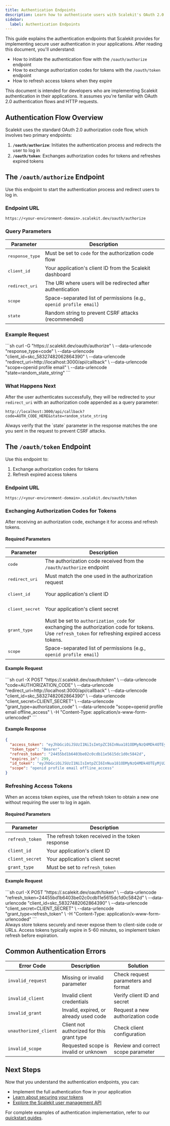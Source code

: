 ```yaml
---
title: Authentication Endpoints
description: Learn how to authenticate users with Scalekit's OAuth 2.0 endpoints.
sidebar:
  label: Authentication Endpoints
---
```



This guide explains the authentication endpoints that Scalekit provides for implementing secure user authentication in your applications. After reading this document, you'll understand:

- How to initiate the authentication flow with the `/oauth/authorize` endpoint
- How to exchange authorization codes for tokens with the `/oauth/token` endpoint
- How to refresh access tokens when they expire

This document is intended for developers who are implementing Scalekit authentication in their applications. It assumes you're familiar with OAuth 2.0 authentication flows and HTTP requests.

## Authentication Flow Overview

Scalekit uses the standard OAuth 2.0 authorization code flow, which involves two primary endpoints:

1. **`/oauth/authorize`**: Initiates the authentication process and redirects the user to log in
2. **`/oauth/token`**: Exchanges authorization codes for tokens and refreshes expired tokens

## The `/oauth/authorize` Endpoint

Use this endpoint to start the authentication process and redirect users to log in.

### Endpoint URL

```
https://<your-environment-domain>.scalekit.dev/oauth/authorize
```

### Query Parameters

| Parameter | Description |
|-----------|-------------|
| <pre>response_type</pre> | Must be set to `code` for the authorization code flow |
| <pre>client_id</pre> | Your application's client ID from the Scalekit dashboard |
| <pre>redirect_uri</pre> | The URI where users will be redirected after authentication |
| <pre>scope</pre> | Space-separated list of permissions (e.g., `openid profile email`) |
| <pre>state</pre> | Random string to prevent CSRF attacks (recommended) |


### Example Request

<Tabs>
  <TabItem value="curl" label="cURL">
  ```sh
  curl -G "https://<your-environment-domain>.scalekit.dev/oauth/authorize" \
     --data-urlencode "response_type=code" \
     --data-urlencode "client_id=skc_58327482062864390" \
     --data-urlencode "redirect_uri=http://localhost:3000/api/callback" \
     --data-urlencode "scope=openid profile email" \
     --data-urlencode "state=random_state_string"
  ```
  </TabItem>
</Tabs>

### What Happens Next

After the user authenticates successfully, they will be redirected to your `redirect_uri` with an authorization code appended as a query parameter:

```
http://localhost:3000/api/callback?code=AUTH_CODE_HERE&state=random_state_string
```

<Aside type="tip">
  Always verify that the `state` parameter in the response matches the one you sent in the request to prevent CSRF attacks.
</Aside>

## The `/oauth/token` Endpoint

Use this endpoint to:
1. Exchange authorization codes for tokens
2. Refresh expired access tokens

### Endpoint URL

```
https://<your-environment-domain>.scalekit.dev/oauth/token
```

### Exchanging Authorization Codes for Tokens

After receiving an authorization code, exchange it for access and refresh tokens.

#### Required Parameters

| Parameter | Description |
|-----------|-------------|
| <pre>code</pre> | The authorization code received from the `/oauth/authorize` endpoint |
| <pre>redirect_uri</pre> | Must match the one used in the authorization request |
| <pre>client_id</pre> | Your application's client ID |
| <pre>client_secret</pre> | Your application's client secret |
| <pre>grant_type</pre> | Must be set to `authorization_code` for exchanging the authorization code for tokens. Use `refresh_token` for refreshing expired access tokens. |
| <pre>scope</pre> | Space-separated list of permissions (e.g., `openid profile email`) |

#### Example Request

<Tabs>
  <TabItem value="curl" label="cURL">
  ```sh
  curl -X POST "https://<your-environment-domain>.scalekit.dev/oauth/token" \
     --data-urlencode "code=AUTHORIZATION_CODE" \
     --data-urlencode "redirect_uri=http://localhost:3000/api/callback" \
     --data-urlencode "client_id=skc_58327482062864390" \
     --data-urlencode "client_secret=CLIENT_SECRET" \
     --data-urlencode "grant_type=authorization_code" \
     --data-urlencode "scope=openid profile email offline_access" \
     -H "Content-Type: application/x-www-form-urlencoded"
  ```
  </TabItem>
</Tabs>

#### Example Response

```json
{
  "access_token": "eyJhbGciOiJSUzI1NiIsImtpZCI6InNua181ODMyNzQ4MDk4OTEyMjU2NiIsInR5cCI6IkpXVCJ9...",
  "token_type": "Bearer",
  "refresh_token": "24455bd1b6403be02c0cdb11e5615dc1d0c5842d",
  "expires_in": 299,
  "id_token": "eyJhbGciOiJSUzI1NiIsImtpZCI6InNua181ODMyNzQ4MDk4OTEyMjU2NiIsInR5cCI6IkpXVCJ9...",
  "scope": "openid profile email offline_access"
}
```

### Refreshing Access Tokens

When an access token expires, use the refresh token to obtain a new one without requiring the user to log in again.

#### Required Parameters

| Parameter | Description |
|-----------|-------------|
| `refresh_token` | The refresh token received in the token response |
| `client_id` | Your application's client ID |
| `client_secret` | Your application's client secret |
| `grant_type` | Must be set to `refresh_token` |

#### Example Request

<Tabs>
  <TabItem value="curl" label="cURL">
  ```sh
  curl -X POST "https://<your-environment-domain>.scalekit.dev/oauth/token" \
     --data-urlencode "refresh_token=24455bd1b6403be02c0cdb11e5615dc1d0c5842d" \
     --data-urlencode "client_id=skc_58327482062864390" \
     --data-urlencode "client_secret=CLIENT_SECRET" \
     --data-urlencode "grant_type=refresh_token" \
     -H "Content-Type: application/x-www-form-urlencoded"
  ```
  </TabItem>
</Tabs>


<Aside type="caution">
  Always store tokens securely and never expose them to client-side code or URLs. Access tokens typically expire in 5-60 minutes, so implement token refresh before expiration.
</Aside>

## Common Authentication Errors

| Error Code | Description | Solution |
|------------|-------------|----------|
| `invalid_request` | Missing or invalid parameter | Check request parameters and format |
| `invalid_client` | Invalid client credentials | Verify client ID and secret |
| `invalid_grant` | Invalid, expired, or already used code | Request a new authorization code |
| `unauthorized_client` | Client not authorized for this grant type | Check client configuration |
| `invalid_scope` | Requested scope is invalid or unknown | Review and correct scope parameter |

## Next Steps

Now that you understand the authentication endpoints, you can:

- Implement the full authentication flow in your application
- [Learn about securing your tokens](/reference/concepts/secure-token-storage)
- [Explore the Scalekit user management API](/reference/api/users)

For complete examples of authentication implementation, refer to our [quickstart guides](/manual/getting-started/quickstart).
